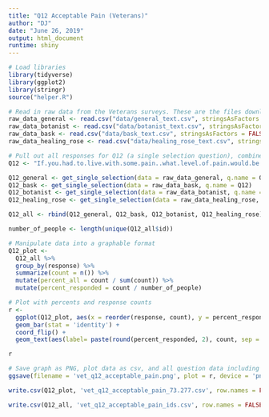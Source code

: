 ```yaml
---
title: "Q12 Acceptable Pain (Veterans)"
author: "DJ"
date: "June 26, 2019"
output: html_document
runtime: shiny
---
```


```r
# Load libraries
library(tidyverse)
library(ggplot2)
library(stringr)
source("helper.R")
```

```r
# Read in raw data from the Veterans surveys. These are the files downloaded from survey monkey saved as a .csv
raw_data_general <- read.csv("data/general_text.csv", stringsAsFactors = FALSE)
raw_data_botanist <- read.csv("data/botanist_text.csv", stringsAsFactors = FALSE)
raw_data_bask <- read.csv("data/bask_text.csv", stringsAsFactors = FALSE)
raw_data_healing_rose <- read.csv("data/healing_rose_text.csv", stringsAsFactors = FALSE)
```

```r
# Pull out all responses for Q12 (a single selection question), combine, then determine 'question n'
Q12 <- "If.you.had.to.live.with.some.pain..what.level.of.pain.would.be.acceptable."

Q12_general <- get_single_selection(data = raw_data_general, q.name = Q12)
Q12_bask <- get_single_selection(data = raw_data_bask, q.name = Q12)
Q12_botanist <- get_single_selection(data = raw_data_botanist, q.name = Q12)
Q12_healing_rose <- get_single_selection(data = raw_data_healing_rose, q.name = Q12)

Q12_all <- rbind(Q12_general, Q12_bask, Q12_botanist, Q12_healing_rose)

number_of_people <- length(unique(Q12_all$id))
```

```r
# Manipulate data into a graphable format
Q12_plot <- 
  Q12_all %>%
  group_by(response) %>%
  summarize(count = n()) %>%
  mutate(percent_all = count / sum(count)) %>%
  mutate(percent_responded = count / number_of_people)
```

```r
# Plot with percents and response counts
r <- 
  ggplot(Q12_plot, aes(x = reorder(response, count), y = percent_responded)) +
  geom_bar(stat = 'identity') +
  coord_flip() +
  geom_text(aes(label= paste(round(percent_responded, 2), count, sep = "***")))

r
```

```r
# Save graph as PNG, plot data as csv, and all question data including response IDs as csv (save question n and N at end of plot file as "_x.x")
ggsave(filename = 'vet_q12_acceptable_pain.png', plot = r, device = 'png')

write.csv(Q12_plot, 'vet_q12_acceptable_pain_73.277.csv', row.names = FALSE)

write.csv(Q12_all, 'vet_q12_acceptable_pain_ids.csv', row.names = FALSE)
```
